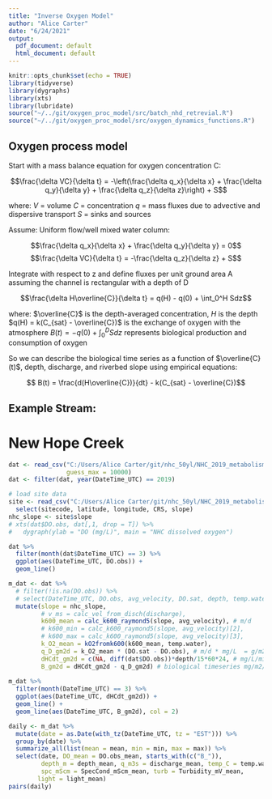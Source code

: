 ```yaml
---
title: "Inverse Oxygen Model"
author: "Alice Carter"
date: "6/24/2021"
output:
  pdf_document: default
  html_document: default
---
```


```r
knitr::opts_chunk$set(echo = TRUE)
library(tidyverse)
library(dygraphs)
library(xts)
library(lubridate)
source("~/../git/oxygen_proc_model/src/batch_nhd_retrevial.R")
source("~/../git/oxygen_proc_model/src/oxygen_dynamics_functions.R")
```

## Oxygen process model
Start with a mass balance equation for oxygen concentration C:

$$\frac{\delta VC}{\delta t} = -\left(\frac{\delta q_x}{\delta x} + \frac{\delta q_y}{\delta y} + \frac{\delta q_z}{\delta z}\right) + S$$

where:
$V$ = volume
$C$ = concentration
$q$ = mass fluxes due to advective and dispersive transport
$S$ = sinks and sources

Assume:
Uniform flow/well mixed water column:

$$\frac{\delta q_x}{\delta x} + \frac{\delta q_y}{\delta y} = 0$$
$$\frac{\delta VC}{\delta t} = -\frac{\delta q_z}{\delta z} + S$$

Integrate with respect to z and define fluxes per unit ground area A assuming the channel is rectangular with a depth of D

$$\frac{\delta H\overline{C}}{\delta t} = q(H) - q(0) + \int_0^H Sdz$$

where:
$\overline{C}$ is the depth-averaged concentration,
$H$ is the depth 
$q(H) = k(C_{sat} - \overline{C})$ is the exchange of oxygen with the atmosphere 
$B(t) = -q(0) + \int_0^DSdz$ represents biological production and consumption of oxygen 

So we can describe the biological time series as a function of $\overline{C}(t)$, depth, discharge, and riverbed slope using empirical equations:

$$ B(t) = \frac{d(H\overline{C})}{dt} - k(C_{sat} - \overline{C})$$

## Example Stream: 
# New Hope Creek

```r
dat <- read_csv("C:/Users/Alice Carter/git/nhc_50yl/NHC_2019_metabolism/data/metabolism/processed/NHC.csv",
                guess_max = 10000)
dat <- filter(dat, year(DateTime_UTC) == 2019)

# load site data
site <- read_csv("C:/Users/Alice Carter/git/nhc_50yl/NHC_2019_metabolism/data/siteData/NHCsite_metadata.csv")[1,] %>%
  select(sitecode, latitude, longitude, CRS, slope)
nhc_slope <- site$slope
# xts(dat$DO.obs, dat[,1, drop = T]) %>%
#   dygraph(ylab = "DO (mg/L)", main = "NHC dissolved oxygen")
```

```r
dat %>% 
  filter(month(dat$DateTime_UTC) == 3) %>%
  ggplot(aes(DateTime_UTC, DO.obs)) +
  geom_line() 
```

```r
m_dat <- dat %>%
  # filter(!is.na(DO.obs)) %>%
  # select(DateTime_UTC, DO.obs, avg_velocity, DO.sat, depth, temp.water) %>%
  mutate(slope = nhc_slope,
         # v_ms = calc_vel_from_disch(discharge),
         k600_mean = calc_k600_raymond5(slope, avg_velocity), # m/d
         # k600_min = calc_k600_raymond5(slope, avg_velocity)[2],
         # k600_max = calc_k600_raymond5(slope, avg_velocity)[3],
         k_O2_mean = kO2fromk600(k600_mean, temp.water),
         q_D_gm2d = k_O2_mean * (DO.sat - DO.obs), # m/d * mg/L  = g/m2d
         dHCdt_gm2d = c(NA, diff(dat$DO.obs))*depth/15*60*24, # mg/L/min * 60 min/h * 24 h/d
         B_gm2d = dHCdt_gm2d - q_D_gm2d) # biological timeseries mg/m2/d
         
m_dat %>%
  filter(month(DateTime_UTC) == 3) %>%
  ggplot(aes(DateTime_UTC, dHCdt_gm2d)) +
  geom_line() +
  geom_line(aes(DateTime_UTC, B_gm2d), col = 2)
```

```r
daily <- m_dat %>%
  mutate(date = as.Date(with_tz(DateTime_UTC, tz = "EST"))) %>%
  group_by(date) %>%
  summarize_all(list(mean = mean, min = min, max = max)) %>%
  select(date, DO_mean = DO.obs_mean, starts_with(c("B_")), 
         depth_m = depth_mean, q_m3s = discharge_mean, temp_C = temp.water_mean,
         spc_mScm = SpecCond_mScm_mean, turb = Turbidity_mV_mean, 
        light = light_mean)
pairs(daily)
```
